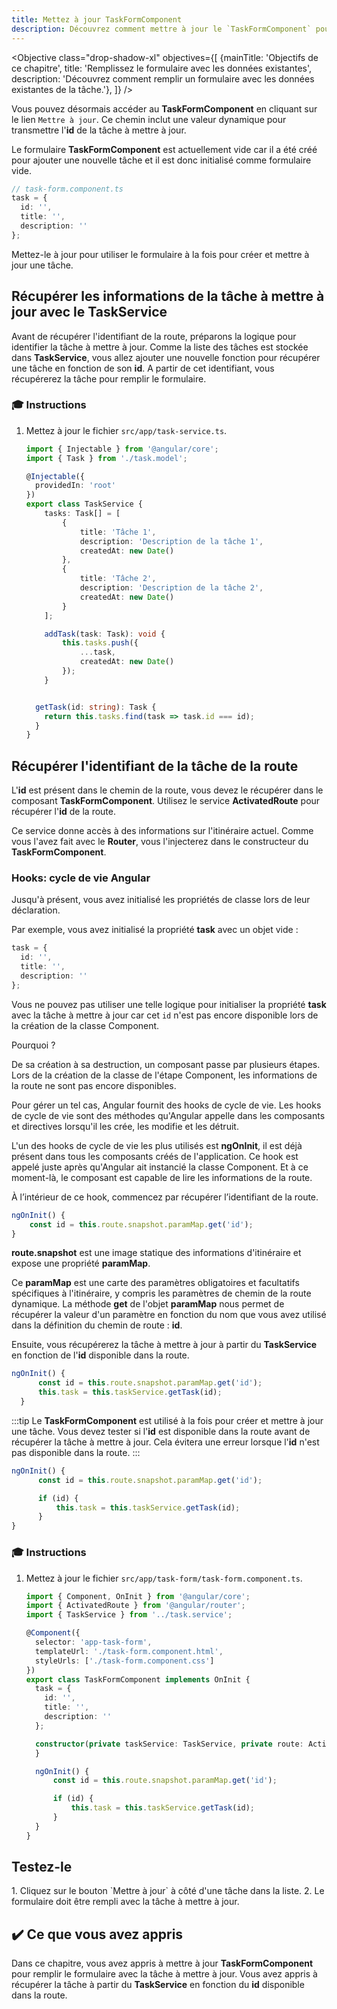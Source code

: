 ```yaml
---
title: Mettez à jour TaskFormComponent
description: Découvrez comment mettre à jour le `TaskFormComponent` pour l'utiliser pour la mise à jour de la tâche.
---
```



<Objective class="drop-shadow-xl" objectives={[
{mainTitle: 'Objectifs de ce chapitre', title: 'Remplissez le formulaire avec les données existantes', description: 'Découvrez comment remplir un formulaire avec les données existantes de la tâche.'},
]} />

Vous pouvez désormais accéder au **TaskFormComponent** en cliquant sur le lien `Mettre à jour`.
Ce chemin inclut une valeur dynamique pour transmettre l'**id** de la tâche à mettre à jour.

Le formulaire **TaskFormComponent** est actuellement vide car il a été créé pour ajouter une nouvelle tâche et il est donc initialisé comme formulaire vide.

```typescript
// task-form.component.ts
task = {
  id: '',
  title: '',
  description: ''
};
```

Mettez-le à jour pour utiliser le formulaire à la fois pour créer et mettre à jour une tâche.

## Récupérer les informations de la tâche à mettre à jour avec le TaskService

Avant de récupérer l'identifiant de la route, préparons la logique pour identifier la tâche à mettre à jour.
Comme la liste des tâches est stockée dans **TaskService**, vous allez ajouter une nouvelle fonction pour récupérer une tâche en fonction de son **id**.
A partir de cet identifiant, vous récupérerez la tâche pour remplir le formulaire.

### 🎓 Instructions

<Steps>

1. Mettez à jour le fichier `src/app/task-service.ts`.

   ```typescript ins={"Ajoutez une fonction pour récupérer une tâche par rapport à son identifiant": 28-31}
   import { Injectable } from '@angular/core';
   import { Task } from './task.model';

   @Injectable({
     providedIn: 'root'
   })
   export class TaskService {
       tasks: Task[] = [
           {
               title: 'Tâche 1',
               description: 'Description de la tâche 1',
               createdAt: new Date()
           },
           {
               title: 'Tâche 2',
               description: 'Description de la tâche 2',
               createdAt: new Date()
           }
       ];

       addTask(task: Task): void {
           this.tasks.push({
               ...task,
               createdAt: new Date()
           });
       }


     getTask(id: string): Task {
       return this.tasks.find(task => task.id === id);
     }
   }
   ```

</Steps>

## Récupérer l'identifiant de la tâche de la route

L'**id** est présent dans le chemin de la route, vous devez le récupérer dans le composant **TaskFormComponent**.
Utilisez le service **ActivatedRoute** pour récupérer l'**id** de la route.

Ce service donne accès à des informations sur l'itinéraire actuel.
Comme vous l'avez fait avec le **Router**, vous l'injecterez dans le constructeur du **TaskFormComponent**.

### Hooks: cycle de vie Angular

Jusqu'à présent, vous avez initialisé les propriétés de classe lors de leur déclaration.

Par exemple, vous avez initialisé la propriété **task** avec un objet vide :

```typescript
task = {
  id: '',
  title: '',
  description: ''
};
```

Vous ne pouvez pas utiliser une telle logique pour initialiser la propriété **task** avec la tâche à mettre à jour car cet `id` n'est pas encore disponible lors de la création de la classe Component.

Pourquoi ?

De sa création à sa destruction, un composant passe par plusieurs étapes.
Lors de la création de la classe de l'étape Component, les informations de la route ne sont pas encore disponibles.

Pour gérer un tel cas, Angular fournit des hooks de cycle de vie.
Les hooks de cycle de vie sont des méthodes qu'Angular appelle dans les composants et directives lorsqu'il les crée, les modifie et les détruit.

L'un des hooks de cycle de vie les plus utilisés est **ngOnInit**, il est déjà présent dans tous les composants créés de l'application.
Ce hook est appelé juste après qu'Angular ait instancié la classe Component.
Et à ce moment-là, le composant est capable de lire les informations de la route.

À l’intérieur de ce hook, commencez par récupérer l’identifiant de la route.

```typescript
ngOnInit() {
    const id = this.route.snapshot.paramMap.get('id');
}
```

**route.snapshot** est une image statique des informations d'itinéraire et expose une propriété **paramMap**.

Ce **paramMap** est une carte des paramètres obligatoires et facultatifs spécifiques à l'itinéraire, y compris les paramètres de chemin de la route dynamique.
La méthode **get** de l'objet **paramMap** nous permet de récupérer la valeur d'un paramètre en fonction du nom que vous avez utilisé dans la définition du chemin de route : **id**.

Ensuite, vous récupérerez la tâche à mettre à jour à partir du **TaskService** en fonction de l'**id** disponible dans la route.

```typescript
ngOnInit() {
      const id = this.route.snapshot.paramMap.get('id');
      this.task = this.taskService.getTask(id);
  }
```

:::tip
Le **TaskFormComponent** est utilisé à la fois pour créer et mettre à jour une tâche.
Vous devez tester si l'**id** est disponible dans la route avant de récupérer la tâche à mettre à jour.
Cela évitera une erreur lorsque l'**id** n'est pas disponible dans la route.
:::

```typescript
ngOnInit() {
      const id = this.route.snapshot.paramMap.get('id');

      if (id) {
          this.task = this.taskService.getTask(id);
      }
}
```

### 🎓 Instructions

<Steps>

1. Mettez à jour le fichier `src/app/task-form/task-form.component.ts`.

   ```typescript ins={"Récupérez l'identifiant de la tâche à partir de la route": 19-26}
   import { Component, OnInit } from '@angular/core';
   import { ActivatedRoute } from '@angular/router';
   import { TaskService } from '../task.service';

   @Component({
     selector: 'app-task-form',
     templateUrl: './task-form.component.html',
     styleUrls: ['./task-form.component.css']
   })
   export class TaskFormComponent implements OnInit {
     task = {
       id: '',
       title: '',
       description: ''
     };

     constructor(private taskService: TaskService, private route: ActivatedRoute) {
     }

     ngOnInit() {
         const id = this.route.snapshot.paramMap.get('id');

         if (id) {
             this.task = this.taskService.getTask(id);
         }
     }
   }
   ```

</Steps>

## Testez-le

<Steps>
1. Cliquez sur le bouton `Mettre à jour` à côté d'une tâche dans la liste.
2. Le formulaire doit être rempli avec la tâche à mettre à jour.
</Steps>

## ✔️ Ce que vous avez appris

Dans ce chapitre, vous avez appris à mettre à jour **TaskFormComponent** pour remplir le formulaire avec la tâche à mettre à jour. Vous avez appris à récupérer la tâche à partir du **TaskService** en fonction du **id** disponible dans la route.





